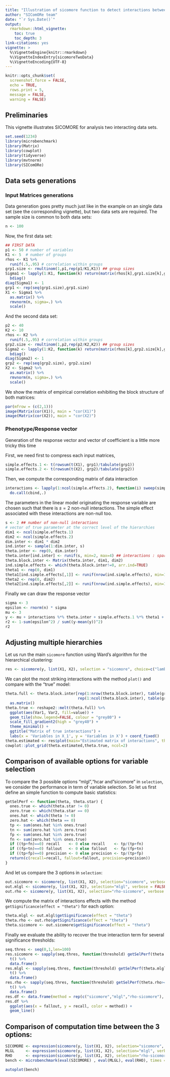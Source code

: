 ```yaml
---
title: "Illustration of sicomore function to detect interactions between 2 datasets"
author: "SIComORe team"
date: "`r Sys.Date()`"
output:
  rmarkdown::html_vignette:
    toc: true
    toc_depth: 3
link-citations: yes
vignette: >
  %\VignetteEngine{knitr::rmarkdown}
  %\VignetteIndexEntry{sicomoreTwoData}
  %\VignetteEncoding{UTF-8}
---
```


```r
knitr::opts_chunk$set(
  screenshot.force = FALSE, 
  echo = TRUE,
  rows.print = 5,
  message = FALSE, 
  warning = FALSE)
```

## Preliminaries

This vignette illustrates SICOMORE for analysis two interacting data sets. 

```r
set.seed(1234)
library(microbenchmark)
library(Matrix)
library(cowplot)
library(tidyverse)
library(mvtnorm)
library(SIComORe)
```

## Data sets generations

### Input Matrices generations

Data generation goes pretty much just like in the example on an single data set (see the corresponding vignette), but two data sets are required. The sample size is common to both data sets:

```r
n <- 100
```

Now, the first data set:
```r
## FIRST DATA
p1 <- 50 # number of variables 
K1 <- 5  # number of groups
rhos <- K1 %>% 
  runif(.5,.95) # correlation within groups
grp1.size <- rmultinom(1,p1,rep(p1/K1,K1)) ## group sizes
Sigma1 <- lapply(1:K1, function(k) return(matrix(rhos[k],grp1.size[k],grp1.size[k]))) %>% 
  bdiag()
diag(Sigma1) <- 1
grp1 <- rep(seq(grp1.size),grp1.size)
X1 <- Sigma1 %>% 
  as.matrix() %>% 
  rmvnorm(n, sigma=.) %>% 
  scale()
```

And the second data set:
```r
p2 <- 40
K2 <- 10
rhos <- K2 %>% 
  runif(.5,.95) # correlation within groups
grp2.size <- rmultinom(1,p2,rep(p2/K2,K2)) ## group sizes
Sigma2 <- lapply(1:K2, function(k) return(matrix(rhos[k],grp2.size[k],grp2.size[k]))) %>%
  bdiag()
diag(Sigma2) <- 1
grp2 <- rep(seq(grp2.size), grp2.size)
X2 <- Sigma2 %>% 
  as.matrix() %>% 
  rmvnorm(n, sigma=.) %>% 
  scale()
```

We show the matrix of empirical correlation exhibiting the block structure of both matrices:
```r
par(mfrow = (c(2,1)))
image(Matrix(cor(X1)), main = "cor(X1)")
image(Matrix(cor(X2)), main = "cor(X2)")
```

### Phenotype/Response vector

Generation of the response vector and vector of coefficient is a little more tricky this time

First, we need first to compress each input matrices, 
```r
simple.effects.1 <- t(rowsum(t(X1), grp1)/tabulate(grp1))
simple.effects.2 <- t(rowsum(t(X2), grp2)/tabulate(grp2))
```

Then, we compute the corresponding matrix of data interaction 
```r
interactions <- lapply(1:ncol(simple.effects.2), function(i) sweep(simple.effects.1, 1, simple.effects.2[, i], "*")) %>%
  do.call(cbind,.)
```

The parameters in the linear model originating the response variable are chosen such that there is $s=2$ non-null interactions. The simple effect associated with these interactions are non-null too.

```r
s <- 2 ## number of non-null interactions
# vector of true parameter at the correct level of the hierarchies
dim1 <- ncol(simple.effects.1)
dim2 <- ncol(simple.effects.2)
dim.inter <- dim1 * dim2
ind.inter <- sample(1:dim.inter, s)
theta.inter <- rep(0, dim.inter)
theta.inter[ind.inter] <- runif(s, min=2, max=4) ## interactions : sparse
theta.block.inter <- Matrix(theta.inter, dim1, dim2)
ind.simple.effects <- which(theta.block.inter!=0, arr.ind=TRUE)
theta1 <- rep(0, dim1)
theta1[ind.simple.effects[,1]] <- runif(nrow(ind.simple.effects), min=1,max=2)
theta2 <- rep(0, dim2)
theta2[ind.simple.effects[,2]] <- runif(nrow(ind.simple.effects), min=1,max=2)
```

Finally we can draw the response vector
```r
sigma <- 3
epsilon <- rnorm(n) * sigma
mu <- 3
y <- mu + interactions %*% theta.inter + simple.effects.1 %*% theta1 + simple.effects.2 %*% theta2 + epsilon
r2 <- 1-sum(epsilon^2) / sum((y-mean(y))^2)
r2
```

## Adjusting multiple hierarchies

Let us run the main `sicomore` function using Ward's algorithm for the hierarchical clustering:

```r
res <- sicomore(y, list(X1, X2), selection = "sicomore", choice=c("lambda.min", "lambda.min"), method.clus = c("ward.D2","ward.D2"))
```

We can plot the most striking interactions with the method `plot()` and compare with the "true" model: 

```r
theta.full <- theta.block.inter[rep(1:nrow(theta.block.inter), table(grp1)), 
                                rep(1:ncol(theta.block.inter), table(grp2))] %>%
  as.matrix()
theta.true <- reshape2::melt(theta.full) %>% 
  ggplot(aes(Var1, Var2, fill=value)) +
  geom_tile(show.legend=FALSE, colour = "grey80") +
  scale_fill_gradient2(high = "grey40") +
  theme_minimal() +
  ggtitle("Matrix of true interactions") +
  labs(x = 'Variables in X_1', y = 'Variables in X') + coord_fixed()
theta.estimated <- res$plot(main="Estimated matrix of interactions", threshold=.05)
cowplot::plot_grid(theta.estimated,theta.true, ncol=2)
```

## Comparison of available options for variable selection
To compare the 3 possible options "mlgl","hcar and "sicomore" in `selection`, we consider the performance in term of variable selection. So let us first define an simple function to compute basic statistics:

```r
getSelPerf <- function(theta, theta.star) {
  ones.true <- which(theta.star != 0)
  zero.true <- which(theta.star == 0)
  ones.hat <- which(theta != 0)
  zero.hat <- which(theta == 0)
  tp <- sum(ones.hat %in% ones.true)
  tn <- sum(zero.hat %in% zero.true)
  fp <- sum(ones.hat %in% zero.true)
  fn <- sum(zero.hat %in% ones.true)
  if ((tp+fn)==0) recall    <- 0 else recall    <- tp/(tp+fn) 
  if ((fp+tn)==0) fallout   <- 0 else fallout   <- fp/(fp+tn) 
  if ((tp+fp)==0) precision <- 0 else precision <- tp/(tp+fp) 
  return(c(recall=recall, fallout=fallout, precision=precision))
}
```

And let us compare the 3 options in `selection`:

```r
out.sicomore <- sicomore(y, list(X1, X2), selection="sicomore", verbose = FALSE)
out.mlgl <- sicomore(y, list(X1, X2), selection="mlgl", verbose = FALSE)
out.rho <- sicomore(y, list(X1, X2), selection="rho-sicomore", verbose = FALSE)
```  

We compute the matrix of interactions effects with the method `getSignificance(effect = "theta")` for each option:
```r
theta.mlgl <- out.mlgl$getSignificance(effect = "theta")
theta.rho <- out.rho$getSignificance(effect = "theta")
theta.sicomore <- out.sicomore$getSignificance(effect = "theta")
```

Finally we evaluate the ability to recover the true interaction term for several significance thresholds:
```r
seq.thres <- seq(0,1,len=100)
res.sicomore <- sapply(seq.thres, function(threshold) getSelPerf(theta.sicomore>=threshold, theta.full)) %>%
  t() %>%
  data.frame()
res.mlgl <- sapply(seq.thres, function(threshold) getSelPerf(theta.mlgl>=threshold, theta.full)) %>%
  t() %>%
  data.frame()
res.rho <- sapply(seq.thres, function(threshold) getSelPerf(theta.rho>=threshold, theta.full)) %>%
  t() %>%
  data.frame()
res.df <- data.frame(method = rep(c("sicomore","mlgl","rho-sicomore"), each = 100), rbind(res.sicomore, res.mlgl, res.rho))
res.df %>% 
  ggplot(aes(x = fallout, y = recall, color = method)) + 
  geom_line()
```

## Comparison of computation time between the 3 options:

```r
SICOMORE <- expression(sicomore(y, list(X1, X2), selection="sicomore", verbose=FALSE))
MLGL     <- expression(sicomore(y, list(X1, X2), selection="mlgl", verbose=FALSE))
RHO      <- expression(sicomore(y, list(X1, X2), selection="rho-sicomore", verbose=FALSE))
bench <- microbenchmark(eval(SICOMORE) , eval(MLGL), eval(RHO), times = 5)
```

```r
autoplot(bench)
```
